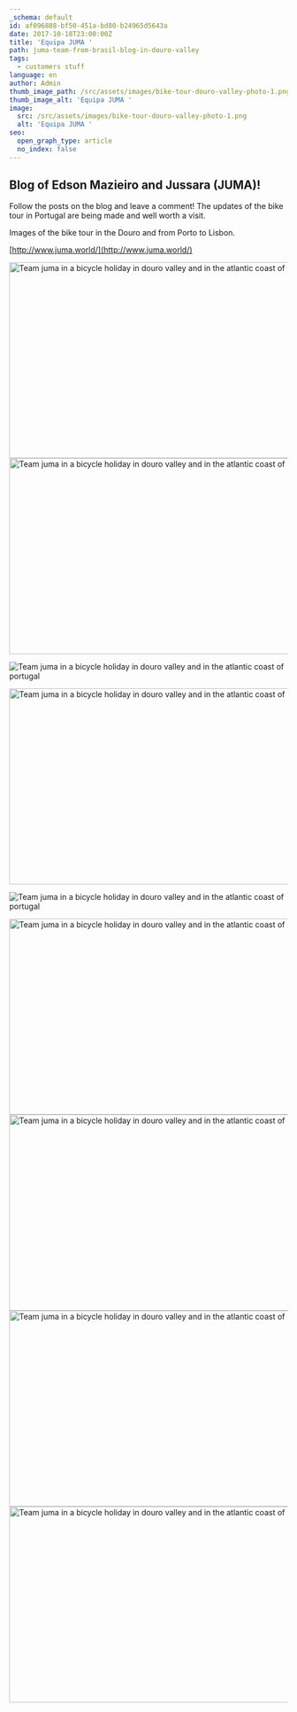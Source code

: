 ```yaml
---
_schema: default
id: af096888-bf50-451a-bd80-b24965d5643a
date: 2017-10-18T23:00:00Z
title: 'Equipa JUMA '
path: juma-team-from-brasil-blog-in-douro-valley
tags:
  - customers stuff
language: en
author: Admin
thumb_image_path: /src/assets/images/bike-tour-douro-valley-photo-1.png
thumb_image_alt: 'Equipa JUMA '
image:
  src: /src/assets/images/bike-tour-douro-valley-photo-1.png
  alt: 'Equipa JUMA '
seo:
  open_graph_type: article
  no_index: false
---
```

## Blog of Edson Mazieiro and Jussara (JUMA)!

Follow the posts on the blog and leave a comment! The updates of the bike tour
in Portugal are being made and well worth a visit.

Images of the bike tour in the Douro and from Porto to Lisbon.

[http://www.juma.world/](http://www.juma.world/)

<img src="/src/assets/images/bike-tour-douro-valley-photo-9.jpg" alt="Team juma in a bicycle holiday in douro valley and in the atlantic coast of portugal" title="Team juma in a bicycle holiday in douro valley and in the atlantic coast of portugal" height="354" width="630" /><img src="/src/assets/images/bike-tour-douro-valley-photo-8.jpg" alt="Team juma in a bicycle holiday in douro valley and in the atlantic coast of portugal" title="Team juma in a bicycle holiday in douro valley and in the atlantic coast of portugal" height="354" width="630" />

![Team juma in a bicycle holiday in douro valley and in the atlantic coast of portugal](/src/assets/images/bike-tour-douro-valley-photo-7.jpg "Team juma in a bicycle holiday in douro valley and in the atlantic coast of portugal")

<img src="/src/assets/images/bike-tour-douro-valley-photo-6.jpg" alt="Team juma in a bicycle holiday in douro valley and in the atlantic coast of portugal" title="Team juma in a bicycle holiday in douro valley and in the atlantic coast of portugal" height="354" width="630" />

![Team juma in a bicycle holiday in douro valley and in the atlantic coast of portugal](/src/assets/images/bike-tour-douro-valley-photo-5.png "Team juma in a bicycle holiday in douro valley and in the atlantic coast of portugal")

<img src="/src/assets/images/bike-tour-douro-valley-photo-4.jpg" alt="Team juma in a bicycle holiday in douro valley and in the atlantic coast of portugal" title="Team juma in a bicycle holiday in douro valley and in the atlantic coast of portugal" height="354" width="630" /><img src="/src/assets/images/bike-tour-douro-valley-photo-3.jpg" alt="Team juma in a bicycle holiday in douro valley and in the atlantic coast of portugal" title="Team juma in a bicycle holiday in douro valley and in the atlantic coast of portugal" height="354" width="630" /><img src="/src/assets/images/bike-tour-douro-valley-photo-2.jpg" alt="Team juma in a bicycle holiday in douro valley and in the atlantic coast of portugal" title="Team juma in a bicycle holiday in douro valley and in the atlantic coast of portugal" height="354" width="630" /><img src="/src/assets/images/bike-tour-douro-valley-photo-1.jpg" alt="Team juma in a bicycle holiday in douro valley and in the atlantic coast of portugal" title="Team juma in a bicycle holiday in douro valley and in the atlantic coast of portugal" height="354" width="630" />
